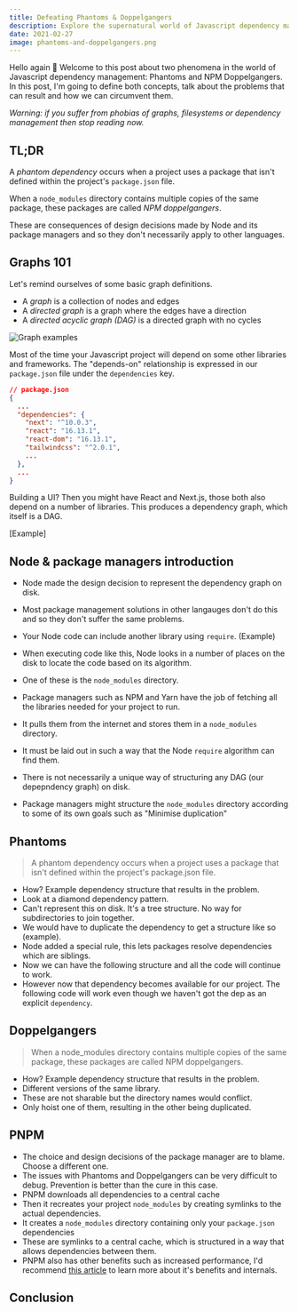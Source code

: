 ```yaml
---
title: Defeating Phantoms & Doppelgangers
description: Explore the supernatural world of Javascript dependency management
date: 2021-02-27
image: phantoms-and-doppelgangers.png
---
```


Hello again 👋 Welcome to this post about two phenomena in the world of Javascript dependency management: Phantoms and NPM Doppelgangers. In this post, I'm going to define both concepts, talk about the problems that can result and how we can circumvent them.

_Warning: if you suffer from phobias of graphs, filesystems or dependency management then stop reading now._

## TL;DR

A _phantom dependency_ occurs when a project uses a package that isn't defined within the project's `package.json` file.

When a `node_modules` directory contains multiple copies of the same package, these packages are called _NPM doppelgangers_.

These are consequences of design decisions made by Node and its package managers and so they don't necessarily apply to other languages.

## Graphs 101

Let's remind ourselves of some basic graph definitions.

- A _graph_ is a collection of nodes and edges
- A _directed graph_ is a graph where the edges have a direction
- A _directed acyclic graph (DAG)_ is a directed graph with no cycles

![Graph examples](/images/phantoms/graphs.png)

Most of the time your Javascript project will depend on some other libraries and frameworks. The "depends-on" relationship is expressed in our `package.json` file under the `dependencies` key.

```json
// package.json
{
  ...
  "dependencies": {
    "next": "^10.0.3",
    "react": "16.13.1",
    "react-dom": "16.13.1",
    "tailwindcss": "^2.0.1",
    ...
  },
  ...
}
```

Building a UI? Then you might have React and Next.js, those both also depend on a number of libraries. This produces a dependency graph, which itself is a DAG.

[Example]

## Node & package managers introduction

- Node made the design decision to represent the dependency graph on disk.
- Most package management solutions in other langauges don't do this and so they don't suffer the same problems.
- Your Node code can include another library using `require`. (Example)
- When executing code like this, Node looks in a number of places on the disk to locate the code based on its algorithm.
- One of these is the `node_modules` directory.

- Package managers such as NPM and Yarn have the job of fetching all the libraries needed for your project to run.
- It pulls them from the internet and stores them in a `node_modules` directory.
- It must be laid out in such a way that the Node `require` algorithm can find them.
- There is not necessarily a unique way of structuring any DAG (our depepndency graph) on disk.
- Package managers might structure the `node_modules` directory according to some of its own goals such as "Minimise duplication"

## Phantoms

> A phantom dependency occurs when a project uses a package that isn't defined within the project's package.json file.

- How? Example dependency structure that results in the problem.
- Look at a diamond dependency pattern.
- Can't represent this on disk. It's a tree structure. No way for subdirectories to join together.
- We would have to duplicate the dependency to get a structure like so (example).
- Node added a special rule, this lets packages resolve dependencies which are siblings.
- Now we can have the following structure and all the code will continue to work.
- However now that dependency becomes available for our project. The following code will work even though we haven't got the dep as an explicit `dependency`.

## Doppelgangers

> When a node_modules directory contains multiple copies of the same package, these packages are called NPM doppelgangers.

- How? Example dependency structure that results in the problem.
- Different versions of the same library.
- These are not sharable but the directory names would conflict.
- Only hoist one of them, resulting in the other being duplicated.

## PNPM

- The choice and design decisions of the package manager are to blame. Choose a different one.
- The issues with Phantoms and Doppelgangers can be very difficult to debug. Prevention is better than the cure in this case.
- PNPM downloads all dependencies to a central cache
- Then it recreates your project `node_modules` by creating symlinks to the actual dependencies.
- It creates a `node_modules` directory containing only your `package.json` dependencies
- These are symlinks to a central cache, which is structured in a way that allows dependencies between them.
- PNPM also has other benefits such as increased performance, I'd recommend [this article](https://www.kochan.io/nodejs/why-should-we-use-pnpm.html) to learn more about it's benefits and internals.

## Conclusion
